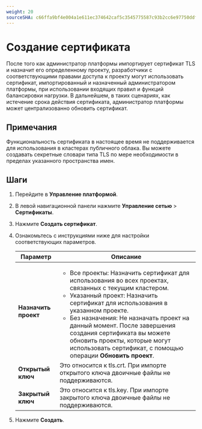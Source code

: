 ```yaml
---
weight: 20
sourceSHA: c66ffa9bf4e004a1e611ec374642caf5c3545775587c93b2cc6e97750ddfea44
---
```


# Создание сертификата

После того как администратор платформы импортирует сертификат TLS и назначит его определенному проекту, разработчики с соответствующими правами доступа к проекту могут использовать сертификат, импортированный и назначенный администратором платформы, при использовании входящих правил и функций балансировки нагрузки. В дальнейшем, в таких сценариях, как истечение срока действия сертификата, администратор платформы может централизованно обновить сертификат.

## Примечания

Функциональность сертификата в настоящее время не поддерживается для использования в кластерах публичного облака. Вы можете создавать секретные словари типа TLS по мере необходимости в пределах указанного пространства имен.

## Шаги

1. Перейдите в **Управление платформой**.

2. В левой навигационной панели нажмите **Управление сетью** > **Сертификаты**.

3. Нажмите **Создать сертификат**.

4. Ознакомьтесь с инструкциями ниже для настройки соответствующих параметров.

   | Параметр          | Описание                                                                                                                                                                                                                                                                                                                                                                                                     |
   | ------------------ | --------------------------------------------------------------------------------------------------------------------------------------------------------------------------------------------------------------------------------------------------------------------------------------------------------------------------------------------------------------------------------------------------------------- |
   | **Назначить проект** | <ul><li>Все проекты: Назначить сертификат для использования во всех проектах, связанных с текущим кластером.</li><li>Указанный проект: Назначить сертификат для использования в указанном проекте.</li><li>Без назначения: Не назначать проект на данный момент. После завершения создания сертификата вы можете обновить проекты, которые могут использовать сертификат, с помощью операции **Обновить проект**.</li></ul> |
   | **Открытый ключ**     | Это относится к tls.crt. При импорте открытого ключа двоичные файлы не поддерживаются.                                                                                                                                                                                                                                                                                                                          |
   | **Закрытый ключ**    | Это относится к tls.key. При импорте закрытого ключа двоичные файлы не поддерживаются.                                                                                                                                                                                                                                                                                                                         |

5. Нажмите **Создать**.
